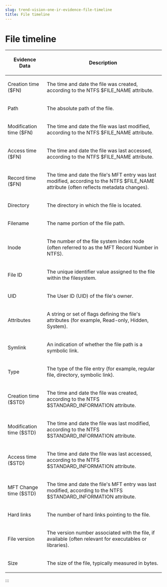 ```yaml
---
slug: trend-vision-one-ir-evidence-file-timeline
title: File timeline
---
```

# File timeline

<table>
<colgroup>
<col style="width: 25%" />
<col style="width: 75%" />
</colgroup>
<thead>
<tr>
<th><p>Evidence Data</p></th>
<th><p>Description</p></th>
</tr>
</thead>
<tbody>
<tr>
<td><p>Creation time ($FN)</p></td>
<td><p>The time and date the file was created, according to the NTFS $FILE_NAME attribute.</p></td>
</tr>
<tr>
<td><p>Path</p></td>
<td><p>The absolute path of the file.</p></td>
</tr>
<tr>
<td><p>Modification time ($FN)</p></td>
<td><p>The time and date the file was last modified, according to the NTFS $FILE_NAME attribute.</p></td>
</tr>
<tr>
<td><p>Access time ($FN)</p></td>
<td><p>The time and date the file was last accessed, according to the NTFS $FILE_NAME attribute.</p></td>
</tr>
<tr>
<td><p>Record time ($FN)</p></td>
<td><p>The time and date the file's MFT entry was last modified, according to the NTFS $FILE_NAME attribute (often reflects metadata changes).</p></td>
</tr>
<tr>
<td><p>Directory</p></td>
<td><p>The directory in which the file is located.</p></td>
</tr>
<tr>
<td><p>Filename</p></td>
<td><p>The name portion of the file path.</p></td>
</tr>
<tr>
<td><p>Inode</p></td>
<td><p>The number of the file system index node (often referred to as the MFT Record Number in NTFS).</p></td>
</tr>
<tr>
<td><p>File ID</p></td>
<td><p>The unique identifier value assigned to the file within the filesystem.</p></td>
</tr>
<tr>
<td><p>UID</p></td>
<td><p>The User ID (UID) of the file's owner.</p></td>
</tr>
<tr>
<td><p>Attributes</p></td>
<td><p>A string or set of flags defining the file's attributes (for example, Read-only, Hidden, System).</p></td>
</tr>
<tr>
<td><p>Symlink</p></td>
<td><p>An indication of whether the file path is a symbolic link.</p></td>
</tr>
<tr>
<td><p>Type</p></td>
<td><p>The type of the file entry (for example, regular file, directory, symbolic link).</p></td>
</tr>
<tr>
<td><p>Creation time ($STD)</p></td>
<td><p>The time and date the file was created, according to the NTFS $STANDARD_INFORMATION attribute.</p></td>
</tr>
<tr>
<td><p>Modification time ($STD)</p></td>
<td><p>The time and date the file was last modified, according to the NTFS $STANDARD_INFORMATION attribute.</p></td>
</tr>
<tr>
<td><p>Access time ($STD)</p></td>
<td><p>The time and date the file was last accessed, according to the NTFS $STANDARD_INFORMATION attribute.</p></td>
</tr>
<tr>
<td><p>MFT Change time ($STD)</p></td>
<td><p>The time and date the file's MFT entry was last modified, according to the NTFS $STANDARD_INFORMATION attribute.</p></td>
</tr>
<tr>
<td><p>Hard links</p></td>
<td><p>The number of hard links pointing to the file.</p></td>
</tr>
<tr>
<td><p>File version</p></td>
<td><p>The version number associated with the file, if available (often relevant for executables or libraries).</p></td>
</tr>
<tr>
<td><p>Size</p></td>
<td><p>The size of the file, typically measured in bytes.</p></td>
</tr>
</tbody>
</table>
:::
